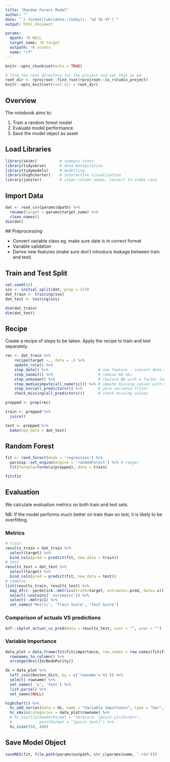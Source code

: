 ```yaml
---
title: "Random Forest Model"
author: ""
date: "`r format(lubridate::today(), '%d %b %Y')`"
output: html_document

params:
  dpath: !R NULL
  target_name: !R target
  outpath: !R assets
  name: "rf"
---
```


```r
knitr::opts_chunk$set(echo = TRUE)

# find the root directory for the project and set that as wd
root_dir <- rprojroot::find_root(rprojroot::is_rstudio_project)
knitr::opts_knit$set(root.dir = root_dir)
```


## Overview

The notebook aims to:

1. Train a random forest model
2. Evaluate model performance
3. Save the model object as asset


## Load Libraries

```r
library(skimr)          # summary stats
library(tidyverse)      # data manipulation
library(tidymodels)     # modelling
library(highcharter)    # interactive visualization
library(janitor)        # clean column names, convert to snake case
```

## Import Data 

```r
dat <- read_csv(params$dpath) %>% 
  rename(target = params$target_name) %>% 
  clean_names()
dim(dat)
```
 
 ## Preprocessing
 
- Convert variable class eg. make sure date is in correct format
- Variable validation
- Derive new features (make sure don't introduce leakage between train and test)


## Train and Test Split

```r
set.seed(42)
sss <- initial_split(dat, prop = 3/4)
dat_train <- training(sss)
dat_test <- testing(sss)

dim(dat_train)
dim(dat_test)
```


## Recipe 

Create a recipe of steps to be taken. Apply the recipe to train and test separately. 

```r
rec <- dat_train %>% 
    recipe(target ~., data = .) %>%                         
    update_role() %>% 
    step_date() %>%                      # new feature - convert date data into one or more factor or numeric variables
    step_naomit() %>%                    # remove NA obs
    step_unknown() %>%                   # replace NA with a factor level "unknown"
    step_medianimpute(all_numeric()) %>% # impute missing values with median of train
    step_nzv(all_predictors()) %>%       # zero variance filter             
    check_missing(all_predictors())      # check missing values

prepped <- prep(rec)

train <- prepped %>% 
  juice()

test <- prepped %>% 
  bake(new_data = dat_test)
```

## Random Forest

```r
fit <- rand_forest(mode = 'regression') %>% 
  parsnip::set_engine(engine = 'randomForest') %>% # ranger 
  fit(formula=formula(prepped), data = train)

fit$fit
```




## Evaluation

We calculate evaluation metrics on both train and test sets.

NB: If the model performs much better on train than on test, it is likely to be overfitting. 

### Metrics

```r
# train
results_train = dat_train %>% 
  select(target) %>% 
  bind_cols(pred = predict(fit, new_data = train)) 
# test
results_test = dat_test %>% 
  select(target) %>% 
  bind_cols(pred = predict(fit, new_data = test))
# combine
list(results_train, results_test) %>% 
  map_dfc(~ yardstick::metrics(truth=target, estimate=.pred, data=.x)) %>% 
  select(-contains('.estimator')) %>% 
  select(-.metric1) %>% 
  set_names('Metric', 'Train Score', 'Test Score')
```



### Comparison of actuals VS predictions

```r
GnT::skplot_actual_vs_pred(data = results_test, xvar = "", yvar = "")
```

### Variable Importance

```r
data_plot = data.frame(fit$fit$importance, row.names = row.names(fit$fit$importance)) %>%
  rownames_to_column() %>%
  arrange(desc(IncNodePurity))

ds = data_plot %>% 
  left_join(boston_dict, by = c('rowname'='X1')) %>% 
  select(-rowname) %>% 
  set_names( 'y', 'text') %>% 
  list.parse() %>% 
  set_names(NULL)

highchart() %>% 
  hc_add_series(data = ds, name = "Variable Importance", type = "bar", color = '#FFC100') %>%
  hc_xAxis(categories = data_plot$rowname) %>% 
  # hc_tooltip(headerFormat = "<b>Score: {point.y}</b><br>",
  #            pointFormat = "{point.text}") %>% 
  hc_size(550, 400)
```

## Save Model Object

```r
saveRDS(fit, file.path(params$outpath, str_c(params$name, ".rds")))
```

